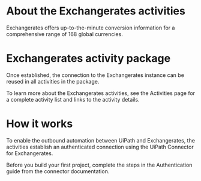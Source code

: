 ﻿# About the Exchangerates activities

Exchangerates offers up-to-the-minute conversion information for a comprehensive range of 168 global currencies.

# Exchangerates activity package

Once established, the connection to the Exchangerates instance can be reused in all activities in the package.

To learn more about the Exchangerates activities, see the Activities page for a complete activity list and links to the activity details.

# How it works

To enable the outbound automation between UiPath and Exchangerates, the activities establish an authenticated connection using the UiPath Connector for Exchangerates.

Before you build your first project, complete the steps in the Authentication guide from the connector documentation.
